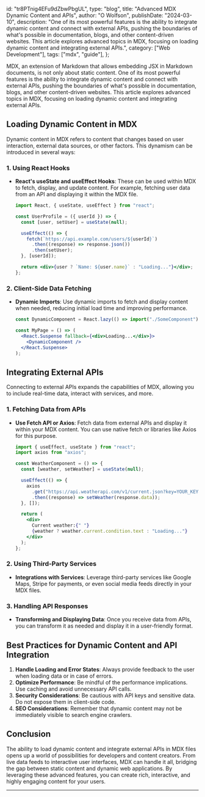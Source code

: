   id: "tr8PTnig4EFu9dZbwPbgUL",
  type: "blog",
  title: "Advanced MDX Dynamic Content and APIs",
  author: "O Wolfson",
  publishDate: "2024-03-10",
  description:
    "One of its most powerful features is the ability to integrate dynamic content and connect with external APIs, pushing the boundaries of what's possible in documentation, blogs, and other content-driven websites. This article explores advanced topics in MDX, focusing on loading dynamic content and integrating external APIs.",
  category: ["Web Development"],
  tags: ["mdx", "guide"],
};

MDX, an extension of Markdown that allows embedding JSX in Markdown documents, is not only about static content. One of its most powerful features is the ability to integrate dynamic content and connect with external APIs, pushing the boundaries of what's possible in documentation, blogs, and other content-driven websites. This article explores advanced topics in MDX, focusing on loading dynamic content and integrating external APIs.

## Loading Dynamic Content in MDX

Dynamic content in MDX refers to content that changes based on user interaction, external data sources, or other factors. This dynamism can be introduced in several ways:

### 1. Using React Hooks

- **React's useState and useEffect Hooks**: These can be used within MDX to fetch, display, and update content. For example, fetching user data from an API and displaying it within the MDX file.

  ```jsx
  import React, { useState, useEffect } from "react";

  const UserProfile = ({ userId }) => {
    const [user, setUser] = useState(null);

    useEffect(() => {
      fetch(`https://api.example.com/users/${userId}`)
        .then((response) => response.json())
        .then(setUser);
    }, [userId]);

    return <div>{user ? `Name: ${user.name}` : "Loading..."}</div>;
  };
  ```

### 2. Client-Side Data Fetching

- **Dynamic Imports**: Use dynamic imports to fetch and display content when needed, reducing initial load time and improving performance.

  ```jsx
  const DynamicComponent = React.lazy(() => import("./SomeComponent"));

  const MyPage = () => (
    <React.Suspense fallback={<div>Loading...</div>}>
      <DynamicComponent />
    </React.Suspense>
  );
  ```

## Integrating External APIs

Connecting to external APIs expands the capabilities of MDX, allowing you to include real-time data, interact with services, and more.

### 1. Fetching Data from APIs

- **Use Fetch API or Axios**: Fetch data from external APIs and display it within your MDX content. You can use native fetch or libraries like Axios for this purpose.

  ```jsx
  import { useEffect, useState } from "react";
  import axios from "axios";

  const WeatherComponent = () => {
    const [weather, setWeather] = useState(null);

    useEffect(() => {
      axios
        .get("https://api.weatherapi.com/v1/current.json?key=YOUR_KEY&q=London")
        .then((response) => setWeather(response.data));
    }, []);

    return (
      <div>
        Current weather:{" "}
        {weather ? weather.current.condition.text : "Loading..."}
      </div>
    );
  };
  ```

### 2. Using Third-Party Services

- **Integrations with Services**: Leverage third-party services like Google Maps, Stripe for payments, or even social media feeds directly in your MDX files.

### 3. Handling API Responses

- **Transforming and Displaying Data**: Once you receive data from APIs, you can transform it as needed and display it in a user-friendly format.

## Best Practices for Dynamic Content and API Integration

1. **Handle Loading and Error States**: Always provide feedback to the user when loading data or in case of errors.
2. **Optimize Performance**: Be mindful of the performance implications. Use caching and avoid unnecessary API calls.
3. **Security Considerations**: Be cautious with API keys and sensitive data. Do not expose them in client-side code.
4. **SEO Considerations**: Remember that dynamic content may not be immediately visible to search engine crawlers.

## Conclusion

The ability to load dynamic content and integrate external APIs in MDX files opens up a world of possibilities for developers and content creators. From live data feeds to interactive user interfaces, MDX can handle it all, bridging the gap between static content and dynamic web applications. By leveraging these advanced features, you can create rich, interactive, and highly engaging content for your users.

---
